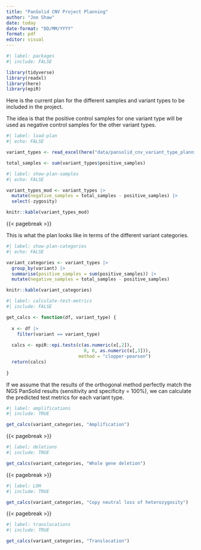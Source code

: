 ```yaml
---
title: "PanSolid CNV Project Planning"
author: "Joe Shaw"
date: today
date-format: "DD/MM/YYYY"
format: pdf
editor: visual
---
```


```r
#| label: packages
#| include: FALSE

library(tidyverse)
library(readxl)
library(here)
library(epiR)

```

Here is the current plan for the different samples and variant types to be included in the project.

The idea is that the positive control samples for one variant type will be used as negative control samples for the other variant types.

```r
#| label: load-plan
#| echo: FALSE

variant_types <- read_excel(here("data/pansolid_cnv_variant_type_planning.xlsx")) 

total_samples <- sum(variant_types$positive_samples)

```

```r
#| label: show-plan-samples
#| echo: FALSE

variant_types_mod <- variant_types |> 
  mutate(negative_samples = total_samples - positive_samples) |> 
  select(-zygosity)

knitr::kable(variant_types_mod)

```

{{< pagebreak >}}

This is what the plan looks like in terms of the different variant categories.

```r
#| label: show-plan-categories
#| echo: FALSE

variant_categories <- variant_types |> 
  group_by(variant) |> 
  summarise(positive_samples = sum(positive_samples)) |> 
  mutate(negative_samples = total_samples - positive_samples)

knitr::kable(variant_categories)

```

```r
#| label: calculate-test-metrics
#| include: FALSE

get_calcs <- function(df, variant_type) {
  
  x <- df |> 
    filter(variant == variant_type)
  
  calcs <- epiR::epi.tests(c(as.numeric(x[,2]), 
                             0, 0, as.numeric(x[,3])),
                           method = "clopper-pearson")
  return(calcs)
  
}

```

If we assume that the results of the orthogonal method perfectly match the NGS PanSolid results (sensitivity and specificity = 100%), we can calculate the predicted test metrics for each variant type.

```r
#| label: amplifications
#| include: TRUE

get_calcs(variant_categories, "Amplification")

```

{{< pagebreak >}}

```r
#| label: deletions
#| include: TRUE

get_calcs(variant_categories, "Whole gene deletion")

```

{{< pagebreak >}}

```r
#| label: LOH
#| include: TRUE

get_calcs(variant_categories, "Copy neutral loss of heterozygosity")

```

{{< pagebreak >}}

```r
#| label: translocations
#| include: TRUE

get_calcs(variant_categories, "Translocation")

```
